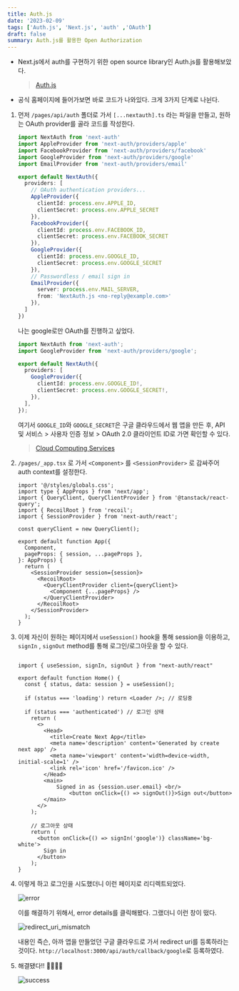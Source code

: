 ```yaml
---
title: Auth.js
date: '2023-02-09'
tags: ['Auth.js', 'Next.js', 'auth' ,'OAuth']
draft: false
summary: Auth.js를 활용한 Open Authorization
---
```


- Next.js에서 auth를 구현하기 위한 open source library인 Auth.js를 활용해보았다.

  > [Auth.js](https://next-auth.js.org/)

- 공식 홈페이지에 들어가보면 바로 코드가 나와있다. 크게 3가지 단계로 나뉜다.

1. 먼저 `/pages/api/auth` 폴더로 가서 `[...nextauth].ts` 라는 파일을 만들고, 원하는 OAuth provider를 골라 코드를 작성한다. 
    
    
    ```ts:pages/api/auth/[...nextauth].ts
    import NextAuth from 'next-auth'
    import AppleProvider from 'next-auth/providers/apple'
    import FacebookProvider from 'next-auth/providers/facebook'
    import GoogleProvider from 'next-auth/providers/google'
    import EmailProvider from 'next-auth/providers/email'
    
    export default NextAuth({
      providers: [
        // OAuth authentication providers...
        AppleProvider({
          clientId: process.env.APPLE_ID,
          clientSecret: process.env.APPLE_SECRET
        }),
        FacebookProvider({
          clientId: process.env.FACEBOOK_ID,
          clientSecret: process.env.FACEBOOK_SECRET
        }),
        GoogleProvider({
          clientId: process.env.GOOGLE_ID,
          clientSecret: process.env.GOOGLE_SECRET
        }),
        // Passwordless / email sign in
        EmailProvider({
          server: process.env.MAIL_SERVER,
          from: 'NextAuth.js <no-reply@example.com>'
        }),
      ]
    })
    ```
    
    나는 google로만 OAuth를 진행하고 싶었다.
    
    ```ts:pages/api/auth/[...nextauth].ts
    import NextAuth from 'next-auth';
    import GoogleProvider from 'next-auth/providers/google';
    
    export default NextAuth({
      providers: [
        GoogleProvider({
          clientId: process.env.GOOGLE_ID!,
          clientSecret: process.env.GOOGLE_SECRET!,
        }),
      ],
    });
    ```
    
    여기서 `GOOGLE_ID`와 `GOOGLE_SECRET`은 구글 클라우드에서 웹 앱을 만든 후, API 및 서비스 > 사용자 인증 정보 > OAuth 2.0 클라이언트 ID로 가면 확인할 수 있다.

    > [Cloud Computing Services](https://cloud.google.com/)

2. `/pages/_app.tsx` 로 가서 `<Component>` 를 `<SessionProvider>` 로 감싸주어 auth context를 설정한다. 
    
    ```tsx:pages/_app.tsx
    import '@/styles/globals.css';
    import type { AppProps } from 'next/app';
    import { QueryClient, QueryClientProvider } from '@tanstack/react-query';
    import { RecoilRoot } from 'recoil';
    import { SessionProvider } from 'next-auth/react';
    
    const queryClient = new QueryClient();
    
    export default function App({
      Component,
      pageProps: { session, ...pageProps },
    }: AppProps) {
      return (
        <SessionProvider session={session}>
          <RecoilRoot>
            <QueryClientProvider client={queryClient}>
              <Component {...pageProps} />
            </QueryClientProvider>
          </RecoilRoot>
        </SessionProvider>
      );
    }
    ```
    
3. 이제 자신이 원하는 페이지에서 `useSession()` hook을 통해 session을 이용하고, `signIn` , `signOut`  method를 통해 로그인/로그아웃을 할 수 있다. 
   
    ```tsx:pages/index.tsx

    import { useSession, signIn, signOut } from "next-auth/react"
    
    export default function Home() {
      const { status, data: session } = useSession();
    
      if (status === 'loading') return <Loader />; // 로딩중
    
      if (status === 'authenticated') // 로그인 상태
        return (
          <>
            <Head>
              <title>Create Next App</title>
              <meta name='description' content='Generated by create next app' />
              <meta name='viewport' content='width=device-width, initial-scale=1' />
              <link rel='icon' href='/favicon.ico' />
            </Head>
            <main>
    	        Signed in as {session.user.email} <br/>
    			    <button onClick={() => signOut()}>Sign out</button>
            </main>
          </>
        );
    	
        // 로그아웃 상태
        return (
          <button onClick={() => signIn('google')} className='bg-white'>
            Sign in
          </button>
        );
    }
    ```
    
4. 이렇게 하고 로그인을 시도했더니 이런 페이지로 리디렉트되었다. 

    ![error](/static/images/error.png)
  

    이를 해결하기 위해서, error details를 클릭해봤다. 그랬더니 이런 창이 떴다.

    ![redirect_uri_mismatch](/static/images/redirect_uri_mismatch.png)

    내용인 즉슨, 아까 앱을 만들었던 구글 클라우드로 가서 redirect uri를 등록하라는 것이다. `http://localhost:3000/api/auth/callback/google`로 등록하였다. 

5. 해결됐다!! 👏👏🎉🎉
    
    ![success](/static/images/success.png)